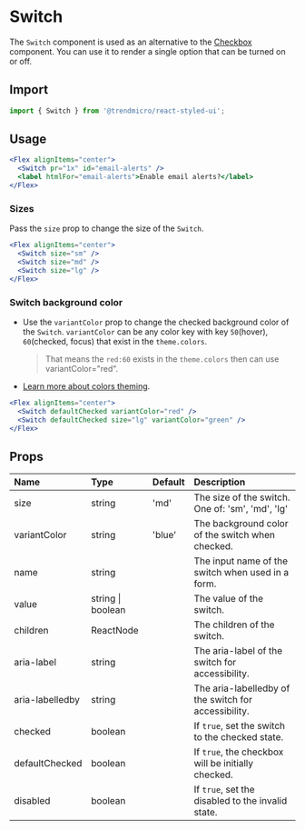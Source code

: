# Switch

The `Switch` component is used as an alternative to the [Checkbox](/checkbox) component. You can use it to render a single option that can be turned on or off.

## Import

```js
import { Switch } from '@trendmicro/react-styled-ui';
```

## Usage

```jsx
<Flex alignItems="center">
  <Switch pr="1x" id="email-alerts" />
  <label htmlFor="email-alerts">Enable email alerts?</label>
</Flex>
```

### Sizes

Pass the `size` prop to change the size of the `Switch`.

```jsx
<Flex alignItems="center">
  <Switch size="sm" />
  <Switch size="md" />
  <Switch size="lg" />
</Flex>
```

### Switch background color

* Use the `variantColor` prop to change the checked background color of the `Switch`. `variantColor` can be any color key with key `50`(hover), `60`(checked, focus) that exist in the `theme.colors`.

  > That means the `red:60` exists in the `theme.colors` then can use variantColor="red".

* [Learn more about colors theming](./colors).

```jsx
<Flex alignItems="center">
  <Switch defaultChecked variantColor="red" />
  <Switch defaultChecked size="lg" variantColor="green" />
</Flex>
```

## Props

| Name | Type | Default | Description |
| :--- | :--- | :------ | :---------- |
| size | string | 'md' | The size of the switch. One of: 'sm', 'md', 'lg' |
| variantColor | string | 'blue' | The background color of the switch when checked. |
| name | string | | The input name of the switch when used in a form. |
| value | string \| boolean | | The value of the switch. |
| children | ReactNode | | The children of the switch. |
| aria-label | string | | The aria-label of the switch for accessibility. |
| aria-labelledby | string | | The aria-labelledby of the switch for accessibility. |
| checked | boolean | | If `true`, set the switch to the checked state. |
| defaultChecked | boolean | | If `true`, the checkbox will be initially checked. |
| disabled | boolean | | If `true`, set the disabled to the invalid state. |
